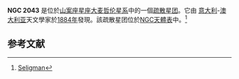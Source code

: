 {{NGCInfoBox|NGCID=NGC 2043|發現者=Baracchi|發現日期=1884年12月18日|其他編號=ESO 56-SC168|曆元=J2000.0|赤經=5時35分57.3秒
|赤緯=-70°4'28"|星座=山案座|星體=星系|星等=|表面亮度=|藍等=}}

'''NGC 2043''' 是位於[[山案座|山案座]][[星座|星座]][[大麦哲伦星系|大麦哲伦星系]]中的一個[[疏散星团|疏散星团]]。它由 [[意大利|意大利]]-[[澳大利亚|澳大利亚]]天文學家{{link-en|彼得羅·巴拉基|Pietro Baracchi}}於[[1884年|1884年]]發現。該疏散星团位於[[NGC天體表|NGC天體表]]中。<ref>[http://cseligman.com/text/atlas/ngc20.htm#2043 Seligman]</ref>
 
==参考文献==
{{reflist}}

{{NGCReference|2043}}